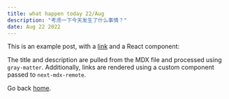 ```yaml
---
title: what happen today 22/Aug
description: "考虑一下今天发生了什么事情？"
date: Aug 22 2022
---
```


This is an example post, with a [link](https://nextjs.org) and a React component:

The title and description are pulled from the MDX file and processed using `gray-matter`. Additionally, links are rendered using a custom component passed to `next-mdx-remote`.

Go back [home](/).
